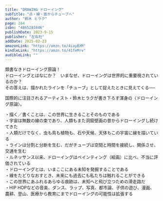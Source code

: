 ```yaml
---
title: "DRAWING ドローイング"
subTitle: "点・線・面からチューブへ"
author: "鈴木 ヒラク"
page: 284
isbn: "4865283846"
publishDate: 2023-9-15
publisher: "左右社"
addDate: 2025-02-23
amazonLink: "https://amzn.to/4iayBXM"
kindleLink: "https://amzn.to/41feMrv"
audibleLink: ""
---
```


類書なきドローイング原論！  
ドローイングとはなにか？　いまなぜ、ドローイングは世界的に重要視されているのか？  
その答えは、描かれたラインを「チューブ」として捉えたときに見えてくる──  

国際的に注目されるアーティスト・鈴木ヒラクが書き下ろす渾身の〈ドローイング原論〉。  

・描く／書くことは、この世界に生きることそのものである  
・宇宙は無数の線の束であり、人類もまた洞窟壁画の昔からドローイングし続けてきた  
・人類だけでなく、虫も鳥も植物も、石や天候、天体もこの宇宙に線を描いている  
・ラインは分割と分断を生む、だがチューブは空間と時間を接続し、関係させ、交通を生む  
・ルネッサンス以来、ドローイングはペインティング（絵画）に比べ、不当に評価されている  
・ドローイングとは、いまここにある未知を発掘することである  
・線をたどりなおすとき、未来にも過去にも私たちは触れることができる  
・この世界にあふれるあらゆる痕跡は、未知へと飛び立つための滑走路だ  
・HIP HOPなどの音楽、ダンス、ラップ、写真、都市論、子供の遊び、漫画、農耕、登山、医療から教育にまでドローイングの可能性は拡張する